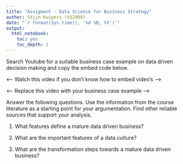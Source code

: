 ```yaml
---
title: "Assigment - Data Science for Business Strategy"
author: Stijn Kuipers (432909)
date: "`r format(Sys.time(), '%d %B, %Y')`"
output:
  html_notebook:
    toc: yes
    toc_depth: 2
---
```


Search Youtube for a suitable business case example on data driven decision making and copy the embed code below.

<---- Watch this video if you don't know how to embed video's ---->



<---- Replace this video with your business case example ---->

Answer the following questions. Use the information from the course literature as a starting point for your argumentation. Find other reliable sources that support your analysis.

1. What features define a mature data driven business?


2. What are the important features of a data culture?


3. What are the transformation steps towards a mature data driven business?

